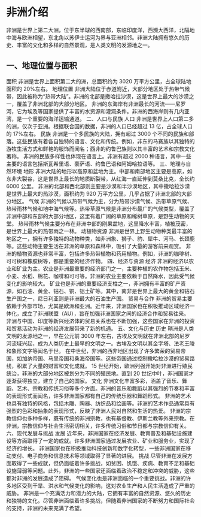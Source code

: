 # 非洲介绍
非洲是世界上第二大洲，位于东半球的西南部，东临印度洋，西濒大西洋，北隔地中海与欧洲相望，东北角以苏伊士运河为界与亚洲相邻。非洲大陆拥有悠久的历史、丰富的文化和多样的自然景观，是人类文明的发源地之一。

## 一、地理位置与面积
面积
非洲是世界上面积第二大的洲，总面积约为 3020 万平方公里，占全球陆地面积的 20%左右。
地理位置
非洲大陆位于赤道附近，大部分地区处于热带气候带，因此被称为“热带大陆”。非洲的北部是撒哈拉沙漠，这是世界上最大的沙漠之一，覆盖了非洲北部的大部分地区。
非洲的东海岸有非洲最长的河流——尼罗河，它为埃及等国家提供了丰富的水资源和灌溉条件。非洲的西海岸则有几内亚湾，是一个重要的海洋运输通道。
二、人口与民族
人口
非洲是世界上人口第二多的洲，仅次于亚洲。根据联合国的数据，非洲的人口已经超过 13 亿，占全球人口的 17%左右。
民族
非洲是一个多民族的大陆，拥有超过 3000 个不同的民族和部落。这些民族有着各自独特的语言、文化和传统。例如，非东的马赛族以其独特的游牧生活方式和鲜艳的服饰而闻名；西非的约鲁巴族则以其丰富的艺术和宗教文化著称。
非洲的民族多样性也体现在语言上。非洲有超过 2000 种语言，其中一些主要的语言包括斯瓦希里语、豪萨语、约鲁巴语和阿姆哈拉语等。
三、地理与自然环境
地形
非洲大陆的地形以高原和盆地为主。中部和南部地区主要是高原，如东非大裂谷，这是世界上最长的地质断裂带，从红海一直延伸到莫桑比克，全长约 6000 公里。
非洲的北部和西北部则主要是沙漠和半沙漠地区，其中撒哈拉沙漠是世界上最大的热沙漠，面积约为 920 万平方公里，几乎占据了非洲北部的大部分地区。
气候
非洲的气候以热带气候为主，分为热带沙漠气候、热带草原气候、热带雨林气候和地中海气候等。热带草原气候是非洲分布最广的气候类型，覆盖了非洲中部和东部的大部分地区，这里有着广阔的草原和稀树草原，是野生动物的天堂。
热带雨林气候主要分布在非洲中部的刚果盆地，这里降水丰富，植被茂密，是世界上最大的热带雨之一林。
动植物资源
非洲是世界上野生动物种类最丰富的地区之一，拥有许多独特的动物种类，如非洲象、狮子、豹、犀牛、河马、长颈鹿等。这些动物主要生活在非洲的草原和森林中，吸引了大量的游客前来观赏。
非洲的植物资源也非常丰富，包括许多热带植物和药用植物。例如，非洲的咖啡树、可可树和橡胶树等，都是重要的经济作物。
四、经济与资源
经济
非洲的经济以农业和矿业为主。农业是非洲最重要的经济部门之一，主要种植的农作物包括玉米、小麦、水稻、棉花、咖啡和可可等。非洲的农业主要依赖于自然降水，因此受气候变化的影响较大。
矿业也是非洲的重要经济支柱之一，非洲拥有丰富的矿产资源，如石油、黄金、钻石、铜、铝土矿等。其中，南非是世界上最大的黄金和钻石生产国之一，尼日利亚则是非洲最大的石油生产国。
贸易与合作
非洲的贸易主要依赖于外部市场，尤其是欧洲和亚洲。近年来，非洲国家也在积极推动区域经济一体化，成立了非洲联盟（AU），旨在加强非洲国家之间的经济合作和贸易往来。
非洲与中国、印度等新兴经济体的贸易关系也在不断加强，这些国家在非洲的投资和贸易活动为非洲的经济发展带来了新的机遇。
五、文化与历史
历史
鞝洲是人类文明的发源地之一，早在公元前 3000 年左右，古埃及文明就在非洲北部的尼罗河流域兴起，成为人类历史上最早的文明之一。古埃及文明以其金字塔、法老王陵和象形文字等闻名于世。
在中世纪，非洲的西非地区出现了许多繁荣的贸易帝国，如加纳帝国、马里帝国和桑海帝国等。这些帝国通过控制撒哈拉沙漠的贸易路线，积累了大量的财富和文化成就。
15 世纪开始，欧洲列强开始对非洲进行殖民统治，非洲的大部分地区被划分为不同的殖民地。直到 20 世纪中叶，非洲国家才逐渐获得独立，建立了自己的国家。
文化
非洲文化丰富多彩，涵盖了音乐、舞蹈、艺术、宗教和传统习俗等多个方面。非洲的音乐和舞蹈以其强烈的节奏和丰富的表现形式而闻名，许多非洲国家都有自己的传统乐器和舞蹈形式。
非洲的艺术也具有独特的风格，包括木雕、陶器、纺织品和绘画等。非洲的艺术作品通常具有强烈的色彩和抽象的表现形式，反映了非洲人民对自然和生活的热爱。
非洲的宗教信仰也多种多样，既有传统的非洲宗教，也有基督教、伊斯兰教等外来宗教。在非洲，宗教信仰与社会生活密切相关，许多传统习俗和节日都与宗教信仰有关。
六、现代发展与挑战
发展
近年来，非洲国家在经济发展、教育普及和基础设施建设等方面取得了一定的成就。许多非洲国家通过发展农业、矿业和服务业，实现了经济的增长。
非洲国家也在积极推动科技创新和数字化转型，一些非洲国家在移动支付、电子商务和信息技术等领域取得了显著的进展。
挑战
尽管非洲在发展方面取得了一些成就，但仍面临着许多挑战，如贫困、饥饿、疾病、教育不足和基础设施薄弱等问题。此外，非洲的一些国家还面临着政治不稳定和冲突的威胁，这些都对非洲的发展造成了阻碍。
气候变化也是非洲面临的一个重要挑战。非洲的许多地区受到干旱、洪水和气候变化的影响，这对农业生产和人民生活造成了严重的威胁。
非洲是一个充满活力和潜力的大陆，它拥有丰富的自然资源、悠久的历史和独特的文化。尽管非洲面临着许多挑战，但随着非洲国家的不断努力和国际社会的支持，非洲的未来充满了希望。